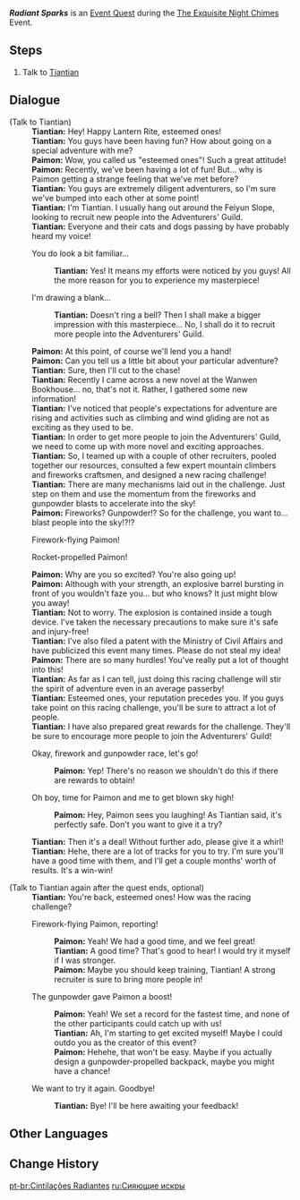 {{Quest Infobox
|id            = 71514
|image         = Event Quest Radiant Sparks.png
|type          = World
|event_name    = The Exquisite Night Chimes
|summary       = <!-- editor written summary. quest description goes to dialogue -->
|requirement   = Complete [[A Thousand Miles for an Enigmatic Tune]]
|characters    = Paimon; Tiantian; Traveler
|startLocation = [[Liyue Harbor]], [[Liyue]]
|region        = Liyue
|area          = Sea of Clouds
|subarea       = Liyue Harbor
|next          = 
|mora          = 10,000
|other         = {{Card|Adventurer's Experience|4}}
* Unlocks the [[The Exquisite Night Chimes/Radiant Sparks|Radiant Sparks]] subevent
}}
'''''Radiant Sparks''''' is an [[Event Quest]] during the [[The Exquisite Night Chimes]] Event.

==Steps==
# Talk to [[Tiantian]]

==Dialogue==
{{Quest Description|During Lantern Rite, Tiantian, a recruiter for the Adventurers' Guild, is eagerly rubbing her hands together in anticipation of an interesting event...}}
{{Dialogue start}}
;(Talk to Tiantian)
:'''Tiantian:''' Hey! Happy Lantern Rite, esteemed ones!
:'''Tiantian:''' You guys have been having fun? How about going on a special adventure with me?
:'''Paimon:''' Wow, you called us "esteemed ones"! Such a great attitude!
:'''Paimon:''' Recently, we've been having a lot of fun! But... why is Paimon getting a strange feeling that we've met before?
:'''Tiantian:''' You guys are extremely diligent adventurers, so I'm sure we've bumped into each other at some point!
:'''Tiantian:''' I'm Tiantian. I usually hang out around the Feiyun Slope, looking to recruit new people into the Adventurers' Guild.
:'''Tiantian:''' Everyone and their cats and dogs passing by have probably heard my voice!
:{{DIcon}} You do look a bit familiar...
::'''Tiantian:''' Yes! It means my efforts were noticed by you guys! All the more reason for you to experience my masterpiece!
:{{DIcon}} I'm drawing a blank...
::'''Tiantian:''' Doesn't ring a bell? Then I shall make a bigger impression with this masterpiece... No, I shall do it to recruit more people into the Adventurers' Guild.
:'''Paimon:''' At this point, of course we'll lend you a hand!
:'''Paimon:''' Can you tell us a little bit about your particular adventure?
:'''Tiantian:''' Sure, then I'll cut to the chase!
:'''Tiantian:''' Recently I came across a new novel at the Wanwen Bookhouse... no, that's not it. Rather, I gathered some new information!
:'''Tiantian:''' I've noticed that people's expectations for adventure are rising and activities such as climbing and wind gliding are not as exciting as they used to be.
:'''Tiantian:''' In order to get more people to join the Adventurers' Guild, we need to come up with more novel and exciting approaches.
:'''Tiantian:''' So, I teamed up with a couple of other recruiters, pooled together our resources, consulted a few expert mountain climbers and fireworks craftsmen, and designed a new racing challenge!
:'''Tiantian:''' There are many mechanisms laid out in the challenge. Just step on them and use the momentum from the fireworks and gunpowder blasts to accelerate into the sky!
:'''Paimon:''' Fireworks? Gunpowder!? So for the challenge, you want to... blast people into the sky!?!?
:{{DIcon}} Firework-flying Paimon!
:{{DIcon}} Rocket-propelled Paimon!
:'''Paimon:''' Why are you so excited? You're also going up!
:'''Paimon:''' Although with your strength, an explosive barrel bursting in front of you wouldn't faze you... but who knows? It just might blow you away!
:'''Tiantian:''' Not to worry. The explosion is contained inside a tough device. I've taken the necessary precautions to make sure it's safe and injury-free!
:'''Tiantian:''' I've also filed a patent with the Ministry of Civil Affairs and have publicized this event many times. Please do not steal my idea!
:'''Paimon:''' There are so many hurdles! You've really put a lot of thought into this!
:'''Tiantian:''' As far as I can tell, just doing this racing challenge will stir the spirit of adventure even in an average passerby!
:'''Tiantian:''' Esteemed ones, your reputation precedes you. If you guys take point on this racing challenge, you'll be sure to attract a lot of people.
:'''Tiantian:''' I have also prepared great rewards for the challenge. They'll be sure to encourage more people to join the Adventurers' Guild!
:{{DIcon}} Okay, firework and gunpowder race, let's go!
::'''Paimon:''' Yep! There's no reason we shouldn't do this if there are rewards to obtain!
:{{DIcon}} Oh boy, time for Paimon and me to get blown sky high!
::'''Paimon:''' Hey, Paimon sees you laughing! As Tiantian said, it's perfectly safe. Don't you want to give it a try?
:'''Tiantian:''' Then it's a deal! Without further ado, please give it a whirl!
:'''Tiantian:''' Hehe, there are a lot of tracks for you to try. I'm sure you'll have a good time with them, and I'll get a couple months' worth of results. It's a win-win!

;(Talk to Tiantian again after the quest ends, optional)
:'''Tiantian:''' You're back, esteemed ones! How was the racing challenge?
:{{DIcon}} Firework-flying Paimon, reporting!
::'''Paimon:''' Yeah! We had a good time, and we feel great!
::'''Tiantian:''' A good time? That's good to hear! I would try it myself if I was stronger.
::'''Paimon:''' Maybe you should keep training, Tiantian! A strong recruiter is sure to bring more people in!
:{{DIcon}} The gunpowder gave Paimon a boost!
::'''Paimon:''' Yeah! We set a record for the fastest time, and none of the other participants could catch up with us!
::'''Tiantian:''' Ah, I'm starting to get excited myself! Maybe I could outdo you as the creator of this event?
::'''Paimon:''' Hehehe, that won't be easy. Maybe if you actually design a gunpowder-propelled backpack, maybe you might have a chance!
:{{DIcon}} We want to try it again. Goodbye!
::'''Tiantian:''' Bye! I'll be here awaiting your feedback!
{{Dialogue end}}

==Other Languages==
{{Other Languages
|en      = Radiant Sparks
|zhs     = 光焰蹈跃
|zhs_rm  = Guāngyào Dǎoyuè
|zht     = 光焰蹈躍
|zht_rm  = Guāngyào Dǎoyuè
|zh_tl   = 
|ja      = 光焔踊躍
|ja_rm   = Kouen Youyaku
|ja_tl   = Lights and Embers Happily Jumping Around{{Sino|ja}}
|ko      = 춤추는 불꽃
|ko_tl   = Dancing Fireworks
|es      = Salto flamígero
|es_tl   = Flaming Jump
|fr      = Scintillements radieux
|fr_tl   = Radiant Flickers
|ru      = Сияющие искры
|ru_tl   = Radiant Sparks
|th      = แสงระยิบซิ่งระยับ
|th_rm   = 
|th_tl   = 
|vi      = Ánh Lửa Bập Bùng
|vi_tl   = 
|de      = Strahlende Funken
|de_tl   = 
|id      = Percikan Lidah Api
|id_tl   = Spark of Flames
|pt      = Cintilações Radiantes
|pt_tl   = 
|tr      = Parlak Kıvılcımlar
|tr_tl   = 
|it      = Scintille splendenti
|it_tl   = 
}}

==Change History==
{{Change History|3.4}}

[[pt-br:Cintilações Radiantes]]
[[ru:Сияющие искры]]
